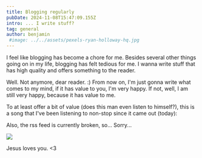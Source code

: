 ```yaml
---
title: Blogging regularly
pubDate: 2024-11-08T15:47:09.155Z
intro: ... I write stuff?
tag: general
author: benjamin
 #image: ../../assets/pexels-ryan-holloway-hq.jpg
---
```


I feel like blogging has become a chore for me. Besides several other things going on in my life, blogging has felt tedious for me. I wanna write stuff that has high quality and offers something to the reader.

Well. Not anymore, dear reader. :) From now on, I'm just gonna write what comes to my mind, if it has value to you, I'm very happy. If not, well, I am still very happy, because it has value to me.

To at least offer a bit of value (does this man even listen to himself?), this is a song that I've been listening to non-stop since it came out (today):

<YouTube id="mTVzvZsJ2UQ" playlabel="Play the video" />

Also, the rss feed is currently broken, so... Sorry...

![](../../assets/oops_bird_animated.webp)

Jesus loves you. \<3